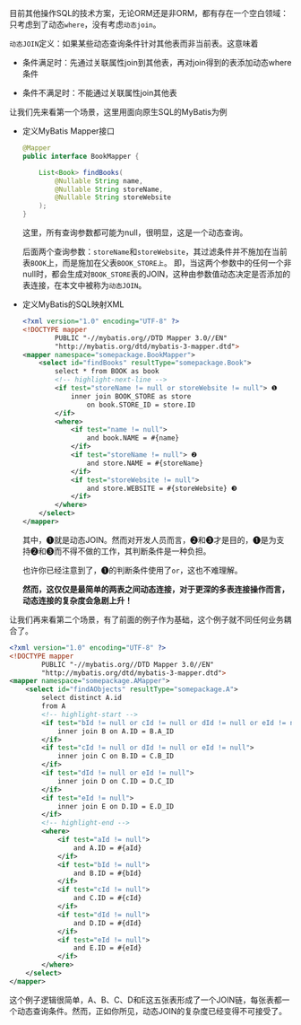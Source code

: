 
目前其他操作SQL的技术方案，无论ORM还是非ORM，都有存在一个空白领域：只考虑到了动态`where`，没有考虑`动态join`。

`动态JOIN`定义：如果某些动态查询条件针对其他表而非当前表。这意味着

-   条件满足时：先通过关联属性join到其他表，再对join得到的表添加动态where条件

-   条件不满足时：不能通过关联属性join其他表

<Divider>
<Chip label="场景-1"/>
</Divider>

让我们先来看第一个场景，这里用面向原生SQL的MyBatis为例

-   定义MyBatis Mapper接口

    ```java
    @Mapper
    public interface BookMapper {

        List<Book> findBooks(
            @Nullable String name,
            @Nullable String storeName,
            @Nullable String storeWebsite
        );
    }
    ```

    这里，所有查询参数都可能为null，很明显，这是一个动态查询。

    后面两个查询参数：`storeName`和`storeWebsite`，其过滤条件并不施加在当前表`BOOK`上，而是施加在父表`BOOK_STORE上`。
    即，当这两个参数中的任何一个非null时，都会生成对`BOOK_STORE`表的JOIN，这种由参数值动态决定是否添加的表连接，在本文中被称为`动态JOIN`。

-   定义MyBatis的SQL映射XML

    ```xml
    <?xml version="1.0" encoding="UTF-8" ?>
    <!DOCTYPE mapper
            PUBLIC "-//mybatis.org//DTD Mapper 3.0//EN"
            "http://mybatis.org/dtd/mybatis-3-mapper.dtd">
    <mapper namespace="somepackage.BookMapper">
        <select id="findBooks" resultType="somepackage.Book">
            select * from BOOK as book
            <!-- highlight-next-line -->
            <if test="storeName != null or storeWebsite != null"> ❶
                inner join BOOK_STORE as store
                    on book.STORE_ID = store.ID
            </if>
            <where>
                <if test="name != null">
                    and book.NAME = #{name}
                </if>
                <if test="storeName != null"> ❷
                    and store.NAME = #{storeName}
                </if>
                <if test="storeWebsite != null">
                    and store.WEBSITE = #{storeWebsite} ❸
                </if>
            </where>
        </select>
    </mapper>
    ```

    其中，❶就是动态JOIN。然而对开发人员而言，❷和❸才是目的，❶是为支持❷和❸而不得不做的工作，其判断条件是一种负担。

    也许你已经注意到了，❶的判断条件使用了`or`，这也不难理解。
    
    **然而，这仅仅是最简单的两表之间动态连接，对于更深的多表连接操作而言，动态连接的复杂度会急剧上升！**

<Divider>
<Chip label="场景-2"/>
</Divider>

让我们再来看第二个场景，有了前面的例子作为基础，这个例子就不同任何业务耦合了。

```xml
<?xml version="1.0" encoding="UTF-8" ?>
<!DOCTYPE mapper
        PUBLIC "-//mybatis.org//DTD Mapper 3.0//EN"
        "http://mybatis.org/dtd/mybatis-3-mapper.dtd">
<mapper namespace="somepackage.AMapper">
    <select id="findAObjects" resultType="somepackage.A">
        select distinct A.id
        from A
        <!-- highlight-start -->
        <if test="bId != null or cId != null or dId != null or eId != null">
            inner join B on A.ID = B.A_ID
        </if>
        <if test="cId != null or dId != null or eId != null">
            inner join C on B.ID = C.B_ID
        </if>
        <if test="dId != null or eId != null">
            inner join D on C.ID = D.C_ID
        </if>
        <if test="eId != null">
            inner join E on D.ID = E.D_ID
        </if>
        <!-- highlight-end -->
        <where>
            <if test="aId != null">
                and A.ID = #{aId}
            </if>
            <if test="bId != null">
                and B.ID = #{bId}
            </if>
            <if test="cId != null">
                and C.ID = #{cId}
            </if>
            <if test="dId != null">
                and D.ID = #{dId}
            </if>
            <if test="eId != null">
                and E.ID = #{eId}
            </if>
        </where>
    </select>
</mapper>
```

这个例子逻辑很简单，A、B、C、D和E这五张表形成了一个JOIN链，每张表都一个动态查询条件。然而，正如你所见，动态JOIN的复杂度已经变得不可接受了。